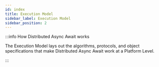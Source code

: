 ```yaml
---
id: index
title: Execution Model
sidebar_label: Execution Model
sidebar_position: 2
---
```


:::info How Distributed Async Await works

The Execution Model lays out the algorithms, protocols, and object specifications that make Distributed Async Await work at a Platform Level.

:::


<DocCardList items={useCurrentSidebarCategory().items} />
